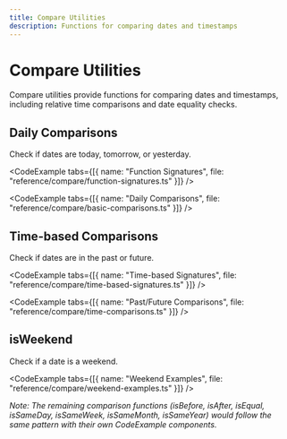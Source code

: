 ```yaml
---
title: Compare Utilities
description: Functions for comparing dates and timestamps
---
```



# Compare Utilities

Compare utilities provide functions for comparing dates and timestamps, including relative time comparisons and date equality checks.

## Daily Comparisons

Check if dates are today, tomorrow, or yesterday.

<CodeExample tabs={[{ name: "Function Signatures", file: "reference/compare/function-signatures.ts" }]} />

<CodeExample tabs={[{ name: "Daily Comparisons", file: "reference/compare/basic-comparisons.ts" }]} />

## Time-based Comparisons

Check if dates are in the past or future.

<CodeExample tabs={[{ name: "Time-based Signatures", file: "reference/compare/time-based-signatures.ts" }]} />

<CodeExample tabs={[{ name: "Past/Future Comparisons", file: "reference/compare/time-comparisons.ts" }]} />

## isWeekend

Check if a date is a weekend.

<CodeExample tabs={[{ name: "Weekend Examples", file: "reference/compare/weekend-examples.ts" }]} />

_Note: The remaining comparison functions (isBefore, isAfter, isEqual, isSameDay, isSameWeek, isSameMonth, isSameYear) would follow the same pattern with their own CodeExample components._ 